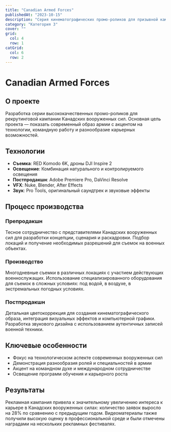 ```yaml
---
title: "Canadian Armed Forces"
publishedAt: "2023-10-15"
description: "Серия кинематографических промо-роликов для призывной кампании Канадских вооруженных сил"
category: "Категория 3"
cover: ""
grid:
  col: 4
  row: 1
catGrid:
  col: 6
  row: 2
---
```


# Canadian Armed Forces

## О проекте

Разработка серии высококачественных промо-роликов для рекрутинговой кампании Канадских вооруженных сил. Основная цель проекта — показать современный образ армии с акцентом на технологии, командную работу и разнообразие карьерных возможностей.

## Технологии

- **Съемка**: RED Komodo 6K, дроны DJI Inspire 2
- **Освещение**: Комбинация натурального и контролируемого освещения
- **Постпродакшн**: Adobe Premiere Pro, DaVinci Resolve
- **VFX**: Nuke, Blender, After Effects
- **Звук**: Pro Tools, оригинальный саундтрек и звуковые эффекты

## Процесс производства

### Препродакшн

Тесное сотрудничество с представителями Канадских вооруженных сил для разработки концепции, сценария и раскадровки. Подбор локаций и получение необходимых разрешений для съемок на военных объектах.

### Производство

Многодневные съемки в различных локациях с участием действующих военнослужащих. Использование специализированного оборудования для съемок в сложных условиях: под водой, в воздухе, в экстремальных погодных условиях.

### Постпродакшн

Детальная цветокоррекция для создания кинематографического образа, интеграция визуальных эффектов и компьютерной графики. Разработка звукового дизайна с использованием аутентичных записей военной техники.

## Ключевые особенности

- Фокус на технологическом аспекте современных вооруженных сил
- Демонстрация разнообразия ролей и специальностей в армии
- Акцент на командном духе и международном сотрудничестве
- Освещение программ обучения и карьерного роста

## Результаты

Рекламная кампания привела к значительному увеличению интереса к карьере в Канадских вооруженных силах: количество заявок выросло на 28% по сравнению с предыдущим годом. Видеоматериалы также получили высокую оценку в профессиональной среде и были отмечены наградами на нескольких рекламных фестивалях. 